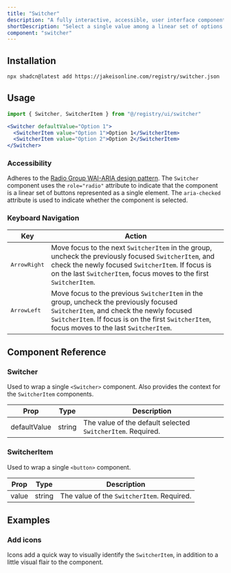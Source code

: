 ```yaml
---
title: "Switcher"
description: "A fully interactive, accessible, user interface component allowing users to select a single value among a linear set of options."
shortDescription: "Select a single value among a linear set of options."
component: "switcher"
---
```



<ExampleWithSource code={SwitcherDemoRaw}>
  <SwitcherDemo client:load />
</ExampleWithSource>

## Installation

```bash
npx shadcn@latest add https://jakeisonline.com/registry/switcher.json
```

## Usage

```jsx
import { Switcher, SwitcherItem } from "@/registry/ui/switcher"
```

```jsx
<Switcher defaultValue="Option 1">
  <SwitcherItem value="Option 1">Option 1</SwitcherItem>
  <SwitcherItem value="Option 2">Option 2</SwitcherItem>
</Switcher>
```

### Accessibility

Adheres to the [Radio Group WAI-ARIA design pattern](https://www.w3.org/WAI/ARIA/apg/patterns/radio/). The `Switcher` component uses the `role="radio"` attribute to indicate that the component is a linear set of buttons represented as a single element. The `aria-checked` attribute is used to indicate whether the component is selected.

### Keyboard Navigation

| Key                   | Action                                                                                                                                                                                                                              |
| --------------------- | ----------------------------------------------------------------------------------------------------------------------------------------------------------------------------------------------------------------------------------- |
| <kbd>ArrowRight</kbd> | Move focus to the next `SwitcherItem` in the group, uncheck the previously focused `SwitcherItem`, and check the newly focused `SwitcherItem`. If focus is on the last `SwitcherItem`, focus moves to the first `SwitcherItem`.     |
| <kbd>ArrowLeft</kbd>  | Move focus to the previous `SwitcherItem` in the group, uncheck the previously focused `SwitcherItem`, and check the newly focused `SwitcherItem`. If focus is on the first `SwitcherItem`, focus moves to the last `SwitcherItem`. |

## Component Reference

### Switcher

Used to wrap a single `<Switcher>` component. Also provides the context for the `SwitcherItem` components.

| Prop         | Type   | Description                                                 |
| ------------ | ------ | ----------------------------------------------------------- |
| defaultValue | string | The value of the default selected `SwitcherItem`. Required. |

### SwitcherItem

Used to wrap a single `<button>` component.

| Prop  | Type   | Description                                |
| ----- | ------ | ------------------------------------------ |
| value | string | The value of the `SwitcherItem`. Required. |

## Examples

### Add icons

Icons add a quick way to visually identify the `SwitcherItem`, in addition to a little visual flair to the component.

<ExampleWithSource code={SwitcherIconsRaw}>
  <SwitcherIcons client:visible />
</ExampleWithSource>
